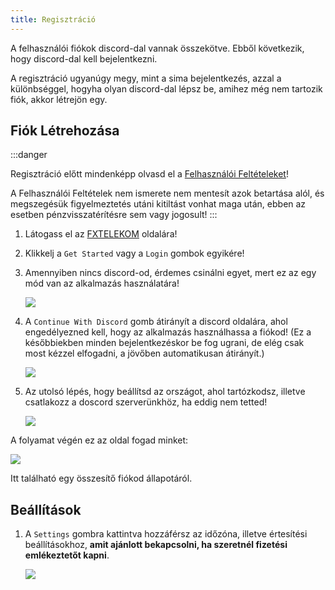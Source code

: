 ```yaml
---
title: Regisztráció
---
```



A felhasználói fiókok discord-dal vannak összekötve. Ebből következik, hogy discord-dal kell bejelentkezni.

A regisztráció ugyanúgy megy, mint a sima bejelentkezés, azzal a különbséggel, hogyha olyan discord-dal lépsz be, amihez még nem tartozik fiók, akkor létrejön egy.

## Fiók Létrehozása

:::danger

Regisztráció előtt mindenképp olvasd el a [Felhasználói Feltételeket](https://fxtelekom.org/tos)!

A Felhasználói Feltételek nem ismerete nem mentesít azok betartása alól, és megszegésük figyelmeztetés utáni kitiltást vonhat maga után, ebben az esetben pénzvisszatérítésre sem vagy jogosult!
:::

<Steps>

1. Látogass el az [FXTELEKOM](https://fxtelekom.org/) oldalára!

2. Klikkelj a `Get Started` vagy a `Login` gombok egyikére!

3. Amennyiben nincs discord-od, érdemes csinálni egyet, mert ez az egy mód van az alkalmazás használatára!

	![](/assets/login.png)

4. A `Continue With Discord` gomb átirányít a discord oldalára, ahol engedélyezned kell, hogy az alkalmazás használhassa a fiókod! (Ez a későbbiekben minden bejelentkezéskor be fog ugrani, de elég csak most kézzel elfogadni, a jövőben automatikusan átirányít.)

	![](/assets/dc-login.png)

5. Az utolsó lépés, hogy beállítsd az országot, ahol tartózkodsz, illetve csatlakozz a doscord szerverünkhöz, ha eddig nem tetted!

	![](/assets/onboarding.png)

</Steps>


A folyamat végén ez az oldal fogad minket:

![](/assets/dashboard.png)

Itt található egy összesítő fiókod állapotáról.

## Beállítások

<Steps>

1. A `Settings` gombra kattintva hozzáférsz az időzóna, illetve értesítési beállításokhoz, **amit ajánlott bekapcsolni, ha szeretnél fizetési emlékeztetőt kapni**.

	![](/assets/settings.png)

</Steps>
